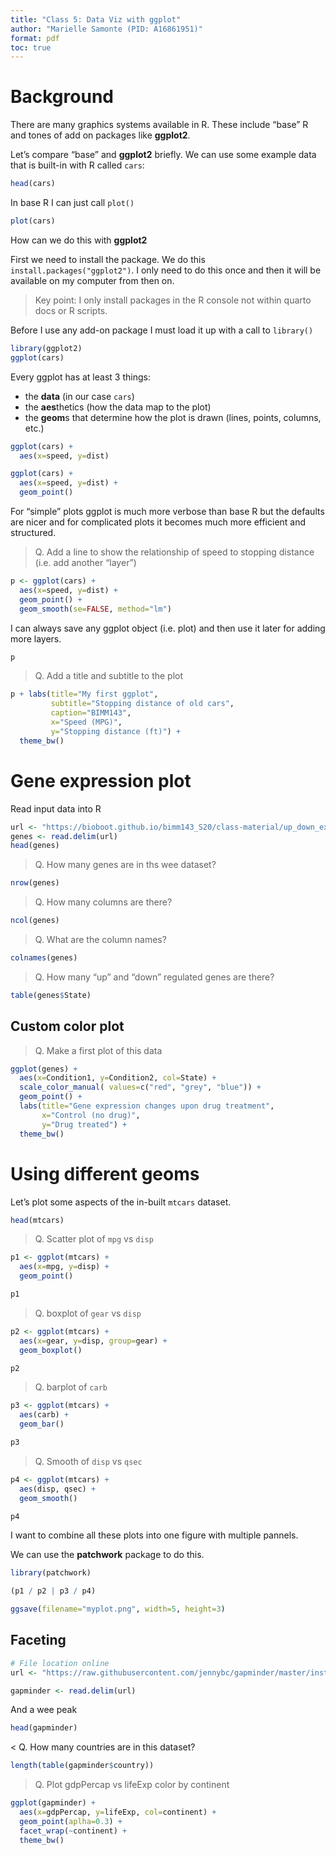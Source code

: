 ```yaml
---
title: "Class 5: Data Viz with ggplot"
author: "Marielle Samonte (PID: A16861951)"
format: pdf
toc: true
---
```


# Background

There are many graphics systems available in R. These include "base" R and tones of add on packages like **ggplot2**.

Let's compare "base" and **ggplot2** briefly. We can use some example data that is built-in with R called `cars`:

```r
head(cars)
```

In base R I can just call `plot()`

```r
plot(cars)
```

How can we do this with **ggplot2**

First we need to install the package. We do this `install.packages("ggplot2")`. I only need to do this once and then it will be available on my computer from then on. 

> Key point: I only install packages in the R console not within quarto docs or R scripts. 

Before I use any add-on package I must load it up with a call to `library()`

```r
library(ggplot2)
ggplot(cars)
```

Every ggplot has at least 3 things:

- the **data** (in our case `cars`)
- the **aes**thetics (how the data map to the plot)
- the **geom**s that determine how the plot is drawn (lines, points, columns, etc.)

```r
ggplot(cars) +
  aes(x=speed, y=dist)
```

```r
ggplot(cars) +
  aes(x=speed, y=dist) +
  geom_point()
```

For "simple" plots ggplot is much more verbose than base R but the defaults are nicer and for complicated plots it becomes much more efficient and structured.

> Q. Add a line to show the relationship of speed to stopping distance (i.e. add another "layer")

```r
p <- ggplot(cars) +
  aes(x=speed, y=dist) +
  geom_point() +
  geom_smooth(se=FALSE, method="lm")

```

I can always save any ggplot object (i.e. plot) and then use it later for adding more layers.

```r
p
```

> Q. Add a title and subtitle to the plot 

```r
p + labs(title="My first ggplot",
         subtitle="Stopping distance of old cars", 
         caption="BIMM143", 
         x="Speed (MPG)", 
         y="Stopping distance (ft)") +
  theme_bw()

```

# Gene expression plot

Read input data into R

```r
url <- "https://bioboot.github.io/bimm143_S20/class-material/up_down_expression.txt"
genes <- read.delim(url)
head(genes)
```

> Q. How many genes are in ths wee dataset?

```r
nrow(genes)
```

> Q. How many columns are there?

```r
ncol(genes)
```

> Q. What are the column names?

```r
colnames(genes)
```

> Q. How many "up" and "down" regulated genes are there?

```r
table(genes$State)
```


## Custom color plot

> Q. Make a first plot of this data

```r
ggplot(genes) +
  aes(x=Condition1, y=Condition2, col=State) +
  scale_color_manual( values=c("red", "grey", "blue")) +
  geom_point() + 
  labs(title="Gene expression changes upon drug treatment", 
       x="Control (no drug)",
       y="Drug treated") +
  theme_bw()
```


# Using different geoms

Let's plot some aspects of the in-built `mtcars` dataset.

```r
head(mtcars)
```

> Q. Scatter plot of `mpg` vs `disp`

```r
p1 <- ggplot(mtcars) +
  aes(x=mpg, y=disp) +
  geom_point()

p1
```


> Q. boxplot of `gear` vs `disp`

```r
p2 <- ggplot(mtcars) +
  aes(x=gear, y=disp, group=gear) +
  geom_boxplot()

p2
```

> Q. barplot of `carb` 

```r
p3 <- ggplot(mtcars) +
  aes(carb) +
  geom_bar()

p3
```

> Q. Smooth of `disp` vs `qsec`

```r
p4 <- ggplot(mtcars) +
  aes(disp, qsec) +
  geom_smooth()

p4
```

I want to combine all these plots into one figure with multiple pannels. 

We can use the **patchwork** package to do this.

```r
library(patchwork)

(p1 / p2 | p3 / p4)
```

```r
ggsave(filename="myplot.png", width=5, height=3)
```


## Faceting

```r
# File location online
url <- "https://raw.githubusercontent.com/jennybc/gapminder/master/inst/extdata/gapminder.tsv"

gapminder <- read.delim(url)
```

And a wee peak
```r
head(gapminder)
```

< Q. How many countries are in this dataset?

```r
length(table(gapminder$country))
```

> Q. Plot gdpPercap vs lifeExp color by continent

```r
ggplot(gapminder) +
  aes(x=gdpPercap, y=lifeExp, col=continent) +
  geom_point(aplha=0.3) +
  facet_wrap(~continent) +
  theme_bw()
```



